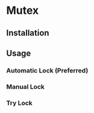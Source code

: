 
# Mutex

<PackageDescription name="mutex" />

## Installation

<InstallSection name="mutex" />

## Usage

### Automatic Lock (Preferred)

<UsageSection name="mutex" />

### Manual Lock

<UsageSection name="mutex" file="manual.ts" />

### Try Lock

<UsageSection name="mutex" file="try-lock.ts" />
